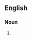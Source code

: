 {{also|Newborns}}

==English==

===Noun===
{{head|en|noun plural form}}

# {{plural of|newborn|lang=en}}